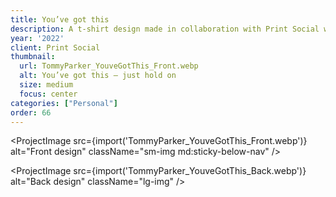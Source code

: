```yaml
---
title: You’ve got this
description: A t-shirt design made in collaboration with Print Social where 50% of the profits went to Mental Health UK, a charity that has been supporting people with their mental health for over 50 years.
year: '2022'
client: Print Social
thumbnail:
  url: TommyParker_YouveGotThis_Front.webp
  alt: You’ve got this – just hold on
  size: medium
  focus: center
categories: ["Personal"]
order: 66
---
```


<ProjectImage
  src={import('TommyParker_YouveGotThis_Front.webp')}
  alt="Front design"
  className="sm-img md:sticky-below-nav"
/>

<ProjectImage
  src={import('TommyParker_YouveGotThis_Back.webp')}
  alt="Back design"
  className="lg-img"
/>
